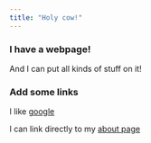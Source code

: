 ```yaml
---
title: "Holy cow!"
---
```


### I have a webpage!

And I can put all kinds of stuff on it!


### Add some links

I like [google](https://www.google.com/)

I can link directly to my [about page](about.html)